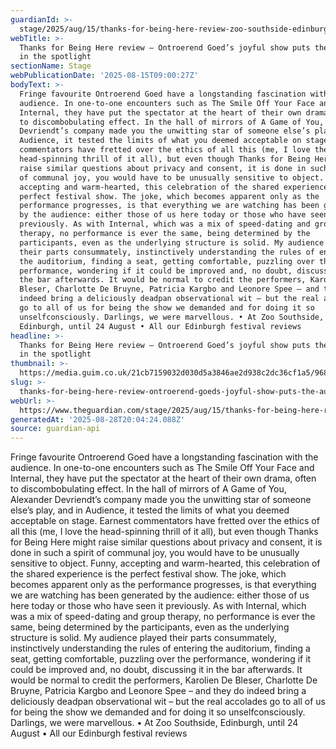 ```yaml
---
guardianId: >-
  stage/2025/aug/15/thanks-for-being-here-review-zoo-southside-edinburgh-ontroerend-goed
webTitle: >-
  Thanks for Being Here review – Ontroerend Goed’s joyful show puts the audience
  in the spotlight
sectionName: Stage
webPublicationDate: '2025-08-15T09:00:27Z'
bodyText: >-
  Fringe favourite Ontroerend Goed have a longstanding fascination with the
  audience. In one-to-one encounters such as The Smile Off Your Face and
  Internal, they have put the spectator at the heart of their own drama, often
  to discombobulating effect. In the hall of mirrors of A Game of You, Alexander
  Devriendt’s company made you the unwitting star of someone else’s play, and in
  Audience, it tested the limits of what you deemed acceptable on stage. Earnest
  commentators have fretted over the ethics of all this (me, I love the
  head-spinning thrill of it all), but even though Thanks for Being Here might
  raise similar questions about privacy and consent, it is done in such a spirit
  of communal joy, you would have to be unusually sensitive to object. Funny,
  accepting and warm-hearted, this celebration of the shared experience is the
  perfect festival show. The joke, which becomes apparent only as the
  performance progresses, is that everything we are watching has been generated
  by the audience: either those of us here today or those who have seen it
  previously. As with Internal, which was a mix of speed-dating and group
  therapy, no performance is ever the same, being determined by the
  participants, even as the underlying structure is solid. My audience played
  their parts consummately, instinctively understanding the rules of entering
  the auditorium, finding a seat, getting comfortable, puzzling over the
  performance, wondering if it could be improved and, no doubt, discussing it in
  the bar afterwards. It would be normal to credit the performers, Karolien De
  Bleser, Charlotte De Bruyne, Patricia Kargbo and Leonore Spee – and they do
  indeed bring a deliciously deadpan observational wit – but the real accolades
  go to all of us for being the show we demanded and for doing it so
  unselfconsciously. Darlings, we were marvellous. • At Zoo Southside,
  Edinburgh, until 24 August • All our Edinburgh festival reviews
headline: >-
  Thanks for Being Here review – Ontroerend Goed’s joyful show puts the audience
  in the spotlight
thumbnail: >-
  https://media.guim.co.uk/21cb7159032d030d5a3846ae2d938c2dc36cf1a5/968_0_4840_3872/500.jpg
slug: >-
  thanks-for-being-here-review-ontroerend-goeds-joyful-show-puts-the-audience-in-the-spotlight
webUrl: >-
  https://www.theguardian.com/stage/2025/aug/15/thanks-for-being-here-review-zoo-southside-edinburgh-ontroerend-goed
generatedAt: '2025-08-28T20:04:24.088Z'
source: guardian-api
---
```

Fringe favourite Ontroerend Goed have a longstanding fascination with the audience. In one-to-one encounters such as The Smile Off Your Face and Internal, they have put the spectator at the heart of their own drama, often to discombobulating effect. In the hall of mirrors of A Game of You, Alexander Devriendt’s company made you the unwitting star of someone else’s play, and in Audience, it tested the limits of what you deemed acceptable on stage. Earnest commentators have fretted over the ethics of all this (me, I love the head-spinning thrill of it all), but even though Thanks for Being Here might raise similar questions about privacy and consent, it is done in such a spirit of communal joy, you would have to be unusually sensitive to object. Funny, accepting and warm-hearted, this celebration of the shared experience is the perfect festival show. The joke, which becomes apparent only as the performance progresses, is that everything we are watching has been generated by the audience: either those of us here today or those who have seen it previously. As with Internal, which was a mix of speed-dating and group therapy, no performance is ever the same, being determined by the participants, even as the underlying structure is solid. My audience played their parts consummately, instinctively understanding the rules of entering the auditorium, finding a seat, getting comfortable, puzzling over the performance, wondering if it could be improved and, no doubt, discussing it in the bar afterwards. It would be normal to credit the performers, Karolien De Bleser, Charlotte De Bruyne, Patricia Kargbo and Leonore Spee – and they do indeed bring a deliciously deadpan observational wit – but the real accolades go to all of us for being the show we demanded and for doing it so unselfconsciously. Darlings, we were marvellous. • At Zoo Southside, Edinburgh, until 24 August • All our Edinburgh festival reviews
